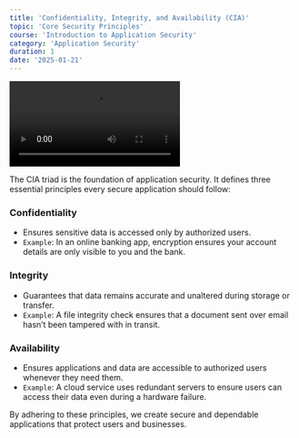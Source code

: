 ```yaml
---
title: 'Confidentiality, Integrity, and Availability (CIA)'
topic: 'Core Security Principles'
course: 'Introduction to Application Security'
category: 'Application Security'
duration: 1
date: '2025-01-21'
---
```


<video controls>
  <source
    src="/static/courses/videos/confidentiality-integrity-and-availability.mp4"
    type="video/mp4"
  />
</video>

The CIA triad is the foundation of application security. It defines three essential principles every secure application should follow:

### Confidentiality

- Ensures sensitive data is accessed only by authorized users.
- `Example`: In an online banking app, encryption ensures your account details are only visible to you and the bank.

### Integrity

- Guarantees that data remains accurate and unaltered during storage or transfer.
- `Example`: A file integrity check ensures that a document sent over email hasn’t been tampered with in transit.

### Availability

- Ensures applications and data are accessible to authorized users whenever they need them.
- `Example`: A cloud service uses redundant servers to ensure users can access their data even during a hardware failure.

By adhering to these principles, we create secure and dependable applications that protect users and businesses.
